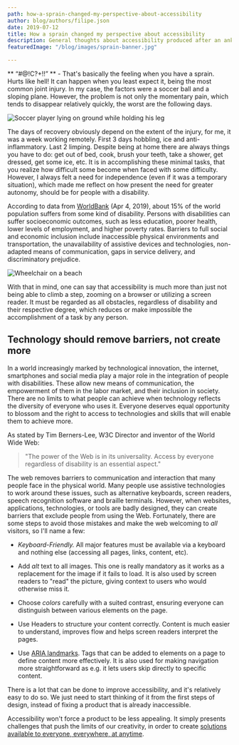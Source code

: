 ```yaml
---
path: how-a-sprain-changed-my-perspective-about-accessibility
author: blog/authors/filipe.json
date: 2019-07-12
title: How a sprain changed my perspective about accessibility
description: General thoughts about accessibility produced after an ankle sprain.
featuredImage: "/blog/images/sprain-banner.jpg"

---
```

** “#@!C?+!!” ** - That's basically the feeling when you have a sprain. Hurts like hell! It can happen when you least expect it, being the most common joint injury. In my case, the factors were a soccer ball and a sloping plane. However, the problem is not only the momentary pain, which tends to disappear relatively quickly, the worst are the following days.

![Soccer player lying on ground while holding his leg](/blog/images/injury.jpg)

The days of recovery obviously depend on the extent of the injury, for me, it was a week working remotely. First 3 days hobbling, ice and anti-inflammatory. Last 2 limping. Despite being at home there are always things you have to do: get out of bed, cook, brush your teeth, take a shower, get dressed, get some ice, etc. It is in accomplishing these minimal tasks, that you realize how difficult some become when faced with some difficulty. However, I always felt a need for independence (even if it was a temporary situation), which made me reflect on how present the need for greater autonomy, should be for people with a disability.

According to data from [WorldBank](https://www.worldbank.org/en/topic/disability#1) (Apr 4, 2019), about 15% of the world population suffers from some kind of disability. Persons with disabilities can suffer socioeconomic outcomes, such as less education, poorer health, lower levels of employment, and higher poverty rates. Barriers to full social and economic inclusion include inaccessible physical environments and transportation, the unavailability of assistive devices and technologies, non-adapted means of communication, gaps in service delivery, and discriminatory prejudice.

![Wheelchair on a beach](/blog/images/wheelchair.jpg)

With that in mind, one can say that accessibility is much more than just not being able to climb a step, zooming on a browser or utilizing a screen reader. It must be regarded as all obstacles, regardless of disability and their respective degree, which reduces or make impossible the accomplishment of a task by any person.

## Technology should remove barriers, not create more

In a world increasingly marked by technological innovation, the internet, smartphones and social media play a major role in the integration of people with disabilities. These allow new means of communication, the empowerment of them in the labor market, and their inclusion in society. There are no limits to what people can achieve when technology reflects the diversity of everyone who uses it. Everyone deserves equal opportunity to blossom and the right to access to technologies and skills that will enable them to achieve more.

As stated by Tim Berners-Lee, W3C Director and inventor of the World Wide Web:

> "The power of the Web is in its universality. Access by everyone regardless of disability is an essential aspect."

The web removes barriers to communication and interaction that many people face in the physical world. Many people use assistive technologies to work around these issues, such as alternative keyboards, screen readers, speech recognition software and braille terminals. However, when websites, applications, technologies, or tools are badly designed, they can create barriers that exclude people from using the Web. Fortunately, there are some steps to avoid those mistakes and make the web welcoming to _all_ visitors, so I'll name a few:

- _Keyboard-Friendly._ All major features must be available via a keyboard and nothing else (accessing all pages, links, content, etc).

- Add _alt_ text to all images. This one is really mandatory as it works as a replacement for the image if it fails to load. It is also used by screen readers to "read" the picture, giving context to users who would otherwise miss it.

- Choose _colors_ carefully with a suited contrast, ensuring everyone can distinguish between various elements on the page.

- Use Headers to structure your content correctly. Content is much easier to understand, improves flow and helps screen readers interpret the pages.

- Use [ARIA landmarks](https://accessibility.oit.ncsu.edu/it-accessibility-at-nc-state/developers/accessibility-handbook/aria-landmarks/). Tags that can be added to elements on a page to define content more effectively. It is also used for making navigation more straightforward as e.g. it lets users skip directly to specific content.

There is a lot that can be done to improve accessibility, and it's relatively easy to do so. We just need to start thinking of it from the first steps of design, instead of fixing a product that is already inaccessible.

Accessibility won't force a product to be less appealing. It simply presents challenges that push the limits of our creativity, in order to create [solutions available to everyone, everywhere, at anytime](https://auroradigital.co/).